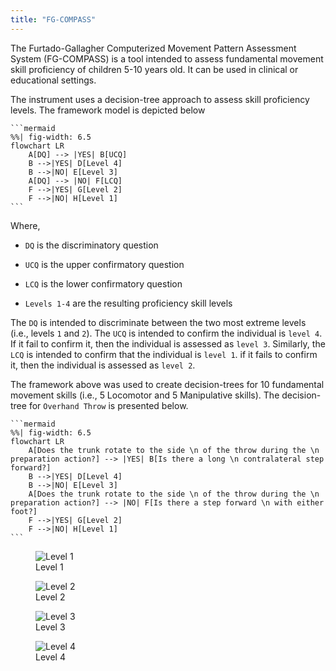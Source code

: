 ```yaml
---
title: "FG-COMPASS"
---
```


The Furtado-Gallagher Computerized Movement Pattern Assessment System (FG-COMPASS) is a tool intended to assess fundamental movement skill proficiency of children 5-10 years old. It can be used in clinical or educational settings.

The instrument uses a decision-tree approach to assess skill proficiency levels. The framework model is depicted below

    ```mermaid
    %%| fig-width: 6.5
    flowchart LR
        A[DQ] --> |YES| B[UCQ]
        B -->|YES| D[Level 4]
        B -->|NO| E[Level 3]
        A[DQ] --> |NO| F[LCQ]
        F -->|YES| G[Level 2]
        F -->|NO| H[Level 1]
    ```

Where,

-   `DQ` is the discriminatory question

-   `UCQ` is the upper confirmatory question

-   `LCQ` is the lower confirmatory question

-   `Levels 1-4` are the resulting proficiency skill levels

The `DQ` is intended to discriminate between the two most extreme levels (i.e., levels `1` and `2`). The `UCQ` is intended to confirm the individual is `level 4`. If it fail to confirm it, then the individual is assessed as `level 3`. Similarly, the `LCQ` is intended to confirm that the individual is `level 1`. if it fails to confirm it, then the individual is assessed as `level 2`.

The framework above was used to create decision-trees for 10 fundamental movement skills (i.e., 5 Locomotor and 5 Manipulative skills). The decision-tree for `Overhand Throw` is presented below.

    ```mermaid
    %%| fig-width: 6.5
    flowchart LR
        A[Does the trunk rotate to the side \n of the throw during the \n preparation action?] --> |YES| B[Is there a long \n contralateral step forward?]
        B -->|YES| D[Level 4]
        B -->|NO| E[Level 3]
        A[Does the trunk rotate to the side \n of the throw during the \n preparation action?] --> |NO| F[Is there a step forward \n with either foot?]
        F -->|YES| G[Level 2]
        F -->|NO| H[Level 1]
    ```

::: {layout-ncol="2"}
![Level 1](images/ot-l1.png)

![Level 2](images/ot-l2.png)

![Level 3](images/ot-l3.png)

![Level 4](images/ot-l4.png)
:::
